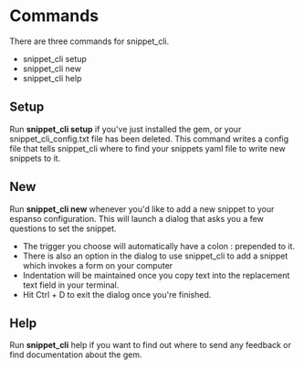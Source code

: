 # Commands

There are three commands for snippet_cli.

  - snippet_cli setup
  - snippet_cli new
  - snippet_cli help

## Setup
 Run **snippet_cli setup** if you've just installed the gem, or your snippet_cli_config.txt file has been deleted.  This command writes a config file that tells snippet_cli where to find your snippets yaml file to write new snippets to it.

## New
 Run **snippet_cli new** whenever you'd like to add a new snippet to your espanso configuration.  This will launch a dialog that asks you a few questions to set the snippet.
  - The trigger you choose will automatically have a colon : prepended to it.
  - There is also an option in the dialog to use snippet_cli to add a snippet which invokes a form on your computer
  - Indentation will be maintained once you copy text into the replacement text field in your terminal.
  - Hit Ctrl + D to exit the dialog once you're finished.

## Help
Run **snippet_cli** help if you want to find out where to send any feedback or find documentation about the gem.
